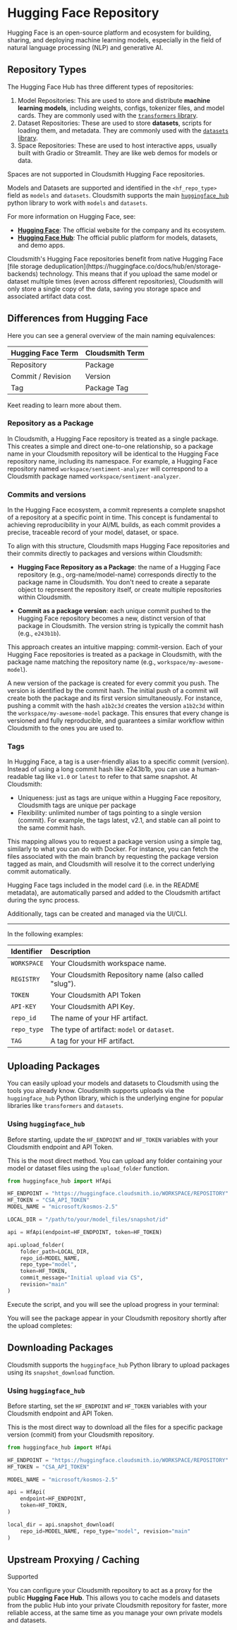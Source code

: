 

# Hugging Face Repository

Hugging Face is an open-source platform and ecosystem for building, sharing, and deploying machine learning models, especially in the field of natural language processing (NLP) and generative AI.

## Repository Types

The Hugging Face Hub has three different types of repositories:

1. Model Repositories: This are used to store and distribute **machine learning models**, including weights, configs, tokenizer files, and model cards. They are commonly used with the [`transformers` library](https://huggingface.co/docs/transformers/models).
2. Dataset Repositories: These are used to store **datasets**, scripts for loading them, and metadata. They are commonly used with the [`datasets` library](https://huggingface.co/docs/datasets/en/stream).
3. Space Repositories: These are used to host interactive apps, usually built with Gradio or Streamlit. They are like web demos for models or data.

<Note variant="note" headline="Note">
Spaces are not supported in Cloudsmith Hugging Face repositories.
</Note>

Models and Datasets are supported and identified in the `<hf_repo_type>` field as `models` and `datasets`. Cloudsmith supports the main [`huggingface_hub`](https://huggingface.co/docs/huggingface_hub/index) python library to work with `models` and `datasets`.

For more information on Hugging Face, see:

- **[Hugging Face](https://huggingface.co/)**: The official website for the company and its ecosystem.
- **[Hugging Face Hub](https://huggingface.co/)**: The official public platform for models, datasets, and demo apps.

<Note variant="note" headline="Storage Deduplication">
Cloudsmith's Hugging Face repositories benefit from native Hugging Face [file storage deduplication](https://huggingface.co/docs/hub/en/storage-backends) technology. This means that if you upload the same model or dataset multiple times (even across different repositories), Cloudsmith will only store a single copy of the data, saving you storage space and associated artifact data cost.
</Note>

## Differences from Hugging Face

Here you can see a general overview of the main naming equivalences:

| Hugging Face Term | Cloudsmith Term |
| :---------------- | :-------------- |
| Repository        | Package         |
| Commit / Revision | Version         |
| Tag               | Package Tag     |

Keet reading to learn more about them.

### Repository as a Package

In Cloudsmith, a Hugging Face repository is treated as a single package. This creates a simple and direct one-to-one relationship, so a package name in your Cloudsmith repository will be identical to the Hugging Face repository name, including its namespace. For example, a Hugging Face repository named `workspace/sentiment-analyzer` will correspond to a Cloudsmith package named `workspace/sentiment-analyzer`.

### Commits and versions

In the Hugging Face ecosystem, a commit represents a complete snapshot of a repository at a specific point in time. This concept is fundamental to achieving reproducibility in your AI/ML builds, as each commit provides a precise, traceable record of your model, dataset, or space.

To align with this structure, Cloudsmith maps Hugging Face repositories and their commits directly to packages and versions within Cloudsmith:

- **Hugging Face Repository as a Package**: the name of a Hugging Face repository (e.g., org-name/model-name) corresponds directly to the package name in Cloudsmith. You don't need to create a separate object to represent the repository itself, or create multiple repositories within Cloudsmith.

- **Commit as a package version**: each unique commit pushed to the Hugging Face repository becomes a new, distinct version of that package in Cloudsmith. The version string is typically the commit hash (e.g., `e243b1b`).

This approach creates an intuitive mapping: commit-version. Each of your Hugging Face repositories is treated as a package in Cloudsmith, with the package name matching the repository name (e.g., `workspace/my-awesome-model`).

A new version of the package is created for every commit you push. The version is identified by the commit hash. The initial push of a commit will create both the package and its first version simultaneously. For instance, pushing a commit with the hash `a1b2c3d` creates the version `a1b2c3d` within the `workspace/my-awesome-model` package. This ensures that every change is versioned and fully reproducible, and guarantees a similar workflow within Cloudsmith to the ones you are used to.

### Tags

In Hugging Face, a tag is a user-friendly alias to a specific commit (version). Instead of using a long commit hash like e243b1b, you can use a human-readable tag like `v1.0` or `latest` to refer to that same snapshot. At Cloudsmith:

- Uniqueness: just as tags are unique within a Hugging Face repository, Cloudsmith tags are unique per package
- Flexibility: unlimited number of tags pointing to a single version (commit). For example, the tags latest, v2.1, and stable can all point to the same commit hash.

This mapping allows you to request a package version using a simple tag, similarly to what you can do with Docker. For instance, you can fetch the files associated with the main branch by requesting the package version tagged as main, and Cloudsmith will resolve it to the correct underlying commit automatically.

<Note variant="note" headline="Note">
Hugging Face tags included in the model card (i.e. in the README metadata), are automatically parsed and added to the Cloudsmith artifact during the sync process.

Additionally, tags can be created and managed via the UI/CLI.
</Note>

---

In the following examples:

| Identifier | Description                                                        |
| :--------- | :---------------------------------------------------------------   |
| `WORKSPACE`  | Your Cloudsmith workspace name.                                  |
| `REGISTRY`   | Your Cloudsmith Repository name (also called "slug").            |
| `TOKEN`      | Your Cloudsmith API Token                                        |
| `API-KEY`    | Your Cloudsmith API Key.                                         |
| `repo_id` | The name of your HF artifact.                                       |
| `repo_type` | The type of artifact: `model` or `dataset`.                       |
| `TAG`        | A tag for your HF artifact.                                      |

## Uploading Packages

You can easily upload your models and datasets to Cloudsmith using the tools you already know. Cloudsmith supports uploads via the `huggingface_hub` Python library, which is the underlying engine for popular libraries like `transformers` and `datasets`.

### Using `huggingface_hub`

Before starting, update the `HF_ENDPOINT` and `HF_TOKEN` variables with your Cloudsmith endpoint and API Token.

This is the most direct method. You can upload any folder containing your model or dataset files using the `upload_folder` function.

```python
from huggingface_hub import HfApi

HF_ENDPOINT = "https://huggingface.cloudsmith.io/WORKSPACE/REPOSITORY"
HF_TOKEN = "CSA_API_TOKEN"
MODEL_NAME = "microsoft/kosmos-2.5" 

LOCAL_DIR = "/path/to/your/model_files/snapshot/id"

api = HfApi(endpoint=HF_ENDPOINT, token=HF_TOKEN)

api.upload_folder(
    folder_path=LOCAL_DIR,
    repo_id=MODEL_NAME,
    repo_type="model",
    token=HF_TOKEN,
    commit_message="Initial upload via CS",
    revision="main"
)
```

Execute the script, and you will see the upload progress in your terminal:

<BlockImage src={upload} alt=""></BlockImage>

You will see the package appear in your Cloudsmith repository shortly after the upload completes:

<BlockImage src={HFpackage} alt=""></BlockImage>

## Downloading Packages

Cloudsmith supports the `huggingface_hub` Python library to upload packages using its `snapshot_download` function. 

### Using `huggingface_hub`

Before starting, set the `HF_ENDPOINT` and `HF_TOKEN` variables with your Cloudsmith endpoint and API Token.

This is the most direct way to download all the files for a specific package version (commit) from your Cloudsmith repository.

```python
from huggingface_hub import HfApi

HF_ENDPOINT = "https://huggingface.cloudsmith.io/WORKSPACE/REPOSITORY"
HF_TOKEN = "CSA_API_TOKEN"

MODEL_NAME = "microsoft/kosmos-2.5"

api = HfApi(
    endpoint=HF_ENDPOINT,
    token=HF_TOKEN,
)

local_dir = api.snapshot_download(
    repo_id=MODEL_NAME, repo_type="model", revision="main"
)
```

## Upstream Proxying / Caching

<Tag variant="dark-green" theme="legacy">Supported</Tag>

You can configure your Cloudsmith repository to act as a proxy for the public **Hugging Face Hub**. This allows you to cache models and datasets from the public Hub into your private Cloudsmith repository for faster, more reliable access, at the same time as you manage your own private models and datasets.

